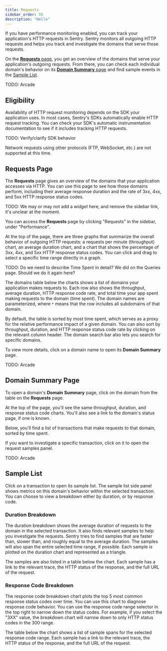 ```yaml
---
title: Requests
sidebar_order: 55
description: "Hello"
---
```


If you have performance monitoring enabled, you can track your application's HTTP requests in Sentry. Sentry monitors all outgoing HTTP requests and helps you track and investigate the domains that serve those requests.

On the [**Requests** page](#requests-page), you get an overview of the domains that serve your application's outgoing requests. From there, you can check each individual domain's behavior on its [**Domain Summary** page](#domain-summary-page) and find sample events in the [Sample List](#sample-list).

TODO: Arcade

## Eligibility

Availability of HTTP request monitoring depends on the SDK your application uses. In most cases, Sentry's SDKs automatically enable HTTP request tracking. You can check your SDK's <PlatformLink to="/performance/instrumentation/automatic-instrumentation">automatic instrumentation documentation</PlatformLink> to see if it includes tracking HTTP requests.

TODO: Verify/clarify SDK behavior

<Note>
Network requests using other protocols (FTP, WebSocket, etc.) are not supported at this time.
</Note>

## Requests Page

The **Requests** page gives an overview of the domains that your application accesses via HTTP. You can use this page to see how those domains perform, including their average response duration and the rate of 3xx, 4xx, and 5xx HTTP response status codes.

TODO: We may or may not add a _widget_ here, and remove the sidebar link, it's unclear at the moment.

You can access the **Requests** page by clicking "Requests" in the sidebar, under "Performance".

At the top of the page, there are three graphs that summarize the overall behavior of outgoing HTTP requests: a requests per minute (throughput) chart, an average duration chart, and a chart that shows the percentage of 3xx, 4xx, and 5xx HTTP response status codes. You can click and drag to select a specific time range directly in a graph.

TODO: Do we need to describe Time Spent in detail? We did on the Queries page. Should we do it again here?

The domains table below the charts shows a list of domains your application makes requests to. Each row also shows the throughput, average duration, HTTP response code rate, and total time your app spent making requests to the domain (time spent). The domain names are parameterized, where `*` means that the row includes all subdomains of that domain.

By default, the table is sorted by most time spent, which serves as a proxy for the relative performance impact of a given domain. You can also sort by throughput, duration, and HTTP response status code rate by clicking on the relevant column header. The domain search bar also lets you search for specific domains.

To view more details, click on a domain name to open its **Domain Summary** page.

TODO: Arcade

## Domain Summary Page

To open a domain's **Domain Summary** page, click on the domain from the table on the **Requests** page.

At the top of the page, you'll see the same throughput, duration, and response status code charts. You'll also see a link to the domain's status page, if one is known.

Below, you'll find a list of transactions that make requests to that domain, sorted by time spent.

If you want to investigate a specific transaction, click on it to open the request samples panel.

TODO: Arcade

## Sample List

Click on a transaction to open its sample list. The sample list side panel shows metrics on this domain's behavior within the selected transaction. You can choose to view a breakdown either by duration, or by response code.

### Duration Breakdown

The duration breakdown shows the average duration of requests to the domain in the selected transaction. It also finds relevant samples to help you investigate the requests. Sentry tries to find samples that are faster than, slower than, and roughly equal to the average duration. The samples will also span the entire selected time range, if possible. Each sample is plotted on the duration chart and represented as a triangle.

The samples are also listed in a table below the chart. Each sample has a link to the relevant trace, the HTTP status of the response, and the full URL of the request.

### Response Code Breakdown

The response code breakdown chart plots the top 5 most common response status codes over time. You can use this chart to diagnose response code behavior. You can use the response code range selector in the top right to narrow down the status codes. For example, if you select the "3XX" value, the breakdown chart will narrow down to only HTTP status codes in the 300 range.

The table below the chart shows a list of sample spans for the selected response code range. Each sample has a link to the relevant trace, the HTTP status of the response, and the full URL of the request.
